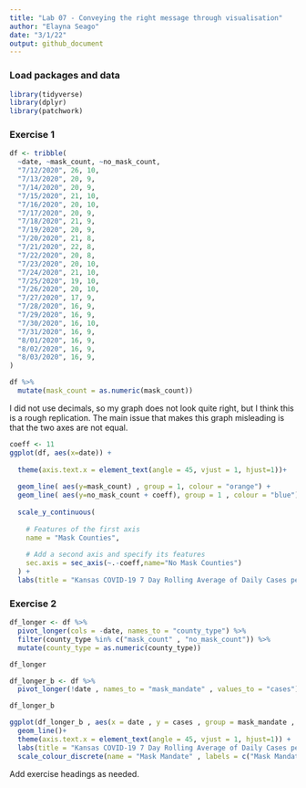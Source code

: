 ```yaml
---
title: "Lab 07 - Conveying the right message through visualisation"
author: "Elayna Seago"
date: "3/1/22"
output: github_document
---
```


### Load packages and data

```r
library(tidyverse) 
library(dplyr)
library(patchwork)

```

### Exercise 1

```r
df <- tribble(
  ~date, ~mask_count, ~no_mask_count,
  "7/12/2020", 26, 10,
  "7/13/2020", 20, 9,
  "7/14/2020", 20, 9,
  "7/15/2020", 21, 10,
  "7/16/2020", 20, 10,
  "7/17/2020", 20, 9,
  "7/18/2020", 21, 9,
  "7/19/2020", 20, 9,
  "7/20/2020", 21, 8,
  "7/21/2020", 22, 8,
  "7/22/2020", 20, 8,
  "7/23/2020", 20, 10,
  "7/24/2020", 21, 10,
  "7/25/2020", 19, 10,
  "7/26/2020", 20, 10,
  "7/27/2020", 17, 9,
  "7/28/2020", 16, 9,
  "7/29/2020", 16, 9,
  "7/30/2020", 16, 10,
  "7/31/2020", 16, 9,
  "8/01/2020", 16, 9,
  "8/02/2020", 16, 9,
  "8/03/2020", 16, 9,
)


```

```r
df %>% 
  mutate(mask_count = as.numeric(mask_count))
```

I did not use decimals, so my graph does not look quite right, but I think this is a rough replication. The main issue that makes this graph misleading is that the two axes are not equal.
```r
coeff <- 11
ggplot(df, aes(x=date)) +
  
  theme(axis.text.x = element_text(angle = 45, vjust = 1, hjust=1))+
  
  geom_line( aes(y=mask_count) , group = 1, colour = "orange") + 
  geom_line( aes(y=no_mask_count + coeff), group = 1 , colour = "blue") +
  
  scale_y_continuous(
    
    # Features of the first axis
    name = "Mask Counties",
    
    # Add a second axis and specify its features
    sec.axis = sec_axis(~.-coeff,name="No Mask Counties")
  ) +
  labs(title = "Kansas COVID-19 7 Day Rolling Average of Daily Cases per 100K Population" , subtitle = "Mask Counties vs No Mask Mandate Counties")
```


### Exercise 2

```r
df_longer <- df %>%
  pivot_longer(cols = -date, names_to = "county_type") %>%
  filter(county_type %in% c("mask_count" , "no_mask_count")) %>% 
  mutate(county_type = as.numeric(county_type))

df_longer
```

```r
df_longer_b <- df %>% 
  pivot_longer(!date , names_to = "mask_mandate" , values_to = "cases")

df_longer_b
```



```r
ggplot(df_longer_b , aes(x = date , y = cases , group = mask_mandate , color = mask_mandate))+
  geom_line()+
  theme(axis.text.x = element_text(angle = 45, vjust = 1, hjust=1)) +
  labs(title = "Kansas COVID-19 7 Day Rolling Average of Daily Cases per 100K Population" , subtitle = "Mask Counties vs No Mask Mandate Counties" , x = "Date" , y = "Number of Cases")+
  scale_colour_discrete(name = "Mask Mandate" , labels = c("Mask Mandate County" , "No Mask Mandate County"))
```



Add exercise headings as needed.
